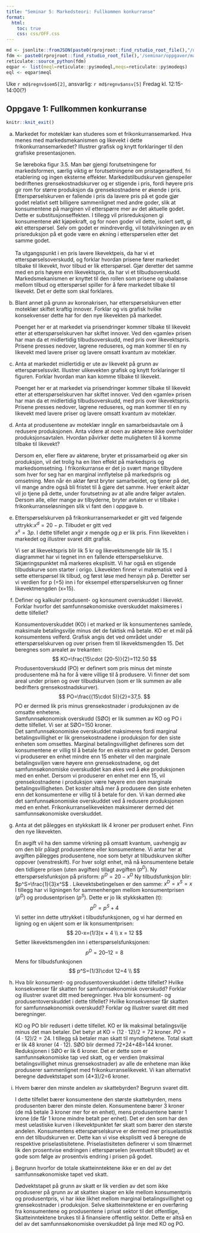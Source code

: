 ```yaml
---
title: "Seminar 5: Markedsteori: Fullkommen konkurranse"
format:
  html:
    toc: true
    css: css/OFF.css
---
```


```r
md <- jsonlite::fromJSON(paste0(rprojroot::find_rstudio_root_file(),"/data-raw/metadata.json"))
fdm <- paste0(rprojroot::find_rstudio_root_file(),'/seminar/oppgaver/mate.py')
reticulate::source_python(fdm)
eqpar <- list(meql=reticulate::py$modeql,meqs=reticulate::py$modeqs)
eql <- eqpar$meql
```


Uke `r md$regnv$sem5[2]`, ansvarlig: `r md$regnv$ansv[5]`
Fredag kl. 12:15-14:00(?)



::: {.content-visible when-profile="internal"}

# Oppgave 1: Fullkommen konkurranse

:::

```r
knitr::knit_exit()
```

a. Markedet for moteklær kan studeres som et frikonkurransemarked. Hva menes med markedsmekanismen og likevekt i dette frikonkurransemarkedet? Illustrer grafisk og knytt forklaringer til den grafiske presentasjonen.
<div class="sol">
Se læreboka figur 3.5. Man bør gjengi forutsetningene for markedsformen, særlig viktig er forutsetningene om pristageradferd, fri etablering og ingen eksterne effekter. Markedstilbudskurven gjenspeiler bedriftenes grensekostnadskurver og er stigende i pris, fordi høyere pris gir rom for større produksjon da grensekostnadene er økende i pris. Etterspørselskurven er fallende i pris da lavere pris på et gode gjør godet relativt sett billigere sammenlignet med andre goder, slik at konsumentene på marginen vil etterspørre mer av det aktuelle godet. Dette er substitusjonseffekten. I tillegg vil prisreduksjonen gi konsumentene økt kjøpekraft, og for noen goder vil dette, isolert sett, gi økt etterspørsel. Selv om godet er mindreverdig, vil totalvirkningen av en prisreduksjon på et gode være en økning i etterspørselen etter det samme godet.  
<br>
Ta utgangspunkt i en pris lavere likevektpeis, da har vi et etterspørselsoverskudd, og forklar hvordan prisene fører markedet tilbake til likevekt, hvor tilbud er lik etterspørsel. Gjør deretter det samme med en pris høyere enn likevektspris, da har vi et tilbudsoverskudd.
<br>
Markedsmekanismen er knyttet til den rollen som prisene og ubalanse mellom tilbud og etterspørsel spiller for å føre markedet tilbake til likevekt. Det er dette som skal forklares. 
</div>
a. Blant annet på grunn av koronakrisen, har etterspørselskurven etter moteklær skiftet kraftig innover. Forklar og vis grafisk hvilke konsekvenser dette har for den nye likevekten på markedet.
<div class="sol">
Poenget her er at markedet via prisendringer kommer tilbake til likevekt etter at etterspørselskurven har skiftet innover. Ved den «gamle» prisen har man da et midlertidig tilbudsoverskudd, med pris over likevektspris. Prisene presses nedover, lagrene reduseres, og man kommer til en ny likevekt med lavere priser og lavere omsatt kvantum av moteklær.
</div>
a. Anta at markedet midlertidig er ute av likevekt på grunn av etterspørselssvikt. Illustrer ulikevekten grafisk og knytt forklaringer til figuren. Forklar hvordan man kan komme tilbake til likevekt.
<div class="sol">
Poenget her er at markedet via prisendringer kommer tilbake til likevekt etter at etterspørselskurven har skiftet innover. Ved den «gamle» prisen har man da et midlertidig tilbudsoverskudd, med pris over likevektspris. Prisene presses nedover, lagrene reduseres, og man kommer til en ny likevekt med lavere priser og lavere omsatt kvantum av moteklær.
</div>
a. Anta at produsentene av moteklær inngår en samarbeidsavtale om å redusere produksjonen. Anta videre at noen av aktørene ikke overholder produksjonsavtalen. Hvordan påvirker dette muligheten til å komme tilbake til likevekt?
<div class="sol">
Dersom en, eller flere av aktørene, bryter et prissamarbeid og øker sin produksjon, vil det trolig ha en liten effekt på markedspris og markedsomsetning. I frikonkurranse er det jo svært mange tilbydere som hver for seg har en marginal innflytelse på markedspris og omsetning. Men når én aktør først bryter samarbeidet, og tjener på det, vil mange andre også bli fristet til å gjøre det samme. Hver enkelt aktør vil jo tjene på dette, under forutsetning av at alle andre følger avtalen. Dersom alle, eller mange av tilbyderne, bryter avtalen er vi tilbake i frikonkurranseløsningen slik vi fant den i oppgave b.   
</div>
a. Etterspørselskurven på frikonkurransemarkedet er gitt ved følgende uttrykk:$x^d= 20-p$. Tilbudet er gitt ved  
$x^s=3p$. I dette tilfellet angir $x$ mengde og $p$ er lik pris. Finn likevekten i markedet og illustrer svaret ditt grafisk.
<div class="sol">
Vi ser at likevektspris blir lik 5 kr og likevektsmengde blir lik 15. I diagrammet har vi tegnet inn en fallende etterspørselskurve. Skjæringspunktet må markeres eksplisitt. Vi har også en stigende tilbudskurve som starter i origo. 
Likevekten finner vi matematisk ved å sette etterspørsel lik tilbud, og først løse med hensyn på p. Deretter ser vi verdien for p (=5) inn i for eksempel etterspørselskurven og finner likevektmengden (x=15). 
</div>
a. Definer og kalkuler produsent- og konsument overskuddet i likevekt. Forklar hvorfor det samfunnsøkonomiske overskuddet maksimeres i dette tilfellet?
<div class="sol">
Konsumentoverskuddet (KO) i et marked er lik konsumentenes samlede, maksimale betalingsvilje minus det de faktisk må betale. KO er et mål på konsumentens velferd. Grafisk angis det ved området under etterspørselskurven og over prisen frem til likevektsmengden 15.  Det beregnes som arealet av trekanten: 
$$
KO=\frac{15\cdot (20-5)}{2}=112.50  
$$
Produsentoverskudd (PO) er definert som pris minus det minste produsentene må ha for å være villige til å produsere. Vi finner det som areal under prisen og over tilbudskurven (som er lik summen av alle bedrifters grensekostnadskurver). 
$$
PO=\frac{(15\cdot 5)}{2}=37,5. 
$$
PO er dermed lik pris minus grensekostnader i produksjonen av de omsatte enhetene. 
<br>
Samfunnsøkonomisk overskudd (SØO) er lik summen av KO og PO i dette tilfellet. Vi ser at SØO=150 kroner. 
<br>
Det samfunnsøkonomiske overskuddet maksimeres fordi marginal betalingsvillighet er lik grensekostnadene i produksjon for den siste enheten som omsettes. Marginal betalingsvillighet defineres som det konsumentene er villig til å betale for en ekstra enhet av godet. Dersom vi produserer en enhet mindre enn 15 enheter vil den marginale betalingsviljen være høyere enn grensekostnadene, og det samfunnsøkonomiske overskuddet kan økes ved å øke produksjonen med en enhet. Dersom vi produserer en enhet mer enn 15, vil grensekostnadene i produksjon være høyere enn den marginale betalingsvilligheten. Det koster altså mer å produsere den siste enheten enn det konsumentene er villig til å betale for den. Vi kan dermed øke det samfunnsøkonomiske overskuddet ved å redusere produksjonen med en enhet. Frikonkurranselikevekten maksimerer dermed det samfunnsøkonomiske overskuddet. 
</div>
a. Anta at det pålegges en stykkskatt lik 4 kroner per produsert enhet. Finn den nye likevekten.
<div class="sol">
En avgift vil ha den samme virkning på omsatt kvantum, uavhengig av om den blir pålagt produsentene eller konsumentene. Vi antar her at avgiften pålegges produsentene, noe som betyr at tilbudskurven skifter oppover (venstreskift). For hver solgt enhet, må nå konsumentene betale den tidligere prisen (uten avgiften) tillagt avgiften ($p^D$). Ny etterspørselsfunksjon på prisform: $p^D=20-x^D$ Ny tilbudsfunksjon blir: $p^S=\frac{1}{3}x^S$ . Likevektsbetingelsen er den samme: $x^D=x^S=x$  I tillegg har vi ligningen for sammenhengen mellom konsumentprisen ($p^D$) og produsentprisen ($p^S$). Dette er jo lik stykkskatten (t): 
$$
p^D = p^S + 4
$$
Vi setter inn dette uttrykket i tilbudsfunksjonen, og vi har dermed en ligning og en ukjent som er lik konsumentprisen: 
$$
20-x=(1/3)x + 4 \\
x = 12
$$
Setter likevektsmengden inn i etterspørselsfunksjonen: 
$$
p^D=20–12=8 
$$
Mens for tilbudsfunksjonen
$$
p^S=(1/3)\cdot 12=4 \\
$$
</div>
a. Hva blir konsument- og produsentoverskuddet i dette tilfellet? Hvilke konsekvenser får
skatten for samfunnsøkonomisk overskudd? Forklar og illustrer svaret ditt med
beregninger.
Hva blir konsument- og produsentoverskuddet i dette tilfellet? Hvilke konsekvenser får
skatten for samfunnsøkonomisk overskudd? Forklar og illustrer svaret ditt med
beregninger.
<div class="sol">
KO og PO blir redusert i dette tilfellet. KO er lik maksimal betalingsvilje minus det
man betaler. Det betyr at KO = $(12\cdot 12)/2=72$ kroner. $PO=(4\cdot 12)/2=24$. I tillegg så
betaler man skatt til myndighetene. Total skatt er lik 48 kroner ($4 \cdot 12$). SØO blir
dermed 72+24+48=144 kroner. Reduksjonen i SØO er lik 6 kroner. Det er dette som
er samfunnsøkonomiske tap ved skatt, og er verdien (maksimal betalingsvillighet
minus grensekostnader) av alle de enhetene man ikke produserer sammenlignet med
frikonkurranselikevekt. Vi kan alternativt beregne dødvektstapet som (4*3)/2=6
kroner.
</div>
a. Hvem bærer den minste andelen av skattebyrden? Begrunn svaret ditt.
<div class="sol">
I dette tilfellet bærer konsumentene den største skattebyrden, mens produsenten bærer den minste delen. Konsumentene bærer 3 kroner (de må betale 3 kroner mer for en enhet), mens produsentene bærer 1 krone (de får 1 krone mindre betalt per enhet). Det er den som har den mest uelastiske kurven i likevektpunktet før skatt som bærer den største andelen. Konsumentens etterspørselskurve er dermed mer prisuelastisk enn det tilbudskurven er. Dette kan vi vise eksplisitt ved å beregne de respektive priselastisitetene. Priselastisiteten definerer vi som tilnærmet lik den prosentvise endringen i etterspørselen (eventuelt tilbudet) av et gode som følge av prosentvis endring i prisen på godet. 
</div>
a. Begrunn hvorfor de totale skatteinntektene ikke er en del av det samfunnsøkonomiske tapet ved skatt.
<div class="sol">
Dødvektstapet på grunn av skatt er lik verdien av det som ikke produserer på grunn av at skatten skaper en kile mellom konsumentpris og produsentpris, vi har ikke likhet mellom marginal betalingsvillighet og grensekostnader i produksjon.  Selve skatteinntektene er en overføring fra konsumentene og produsentene i privat sektor til det offentlige, Skatteinntektene brukes til å finansiere offentlig sektor. Dette er altså en del av det samfunnsøkonomiske overskuddet på linje med KO og PO. 
</div>


